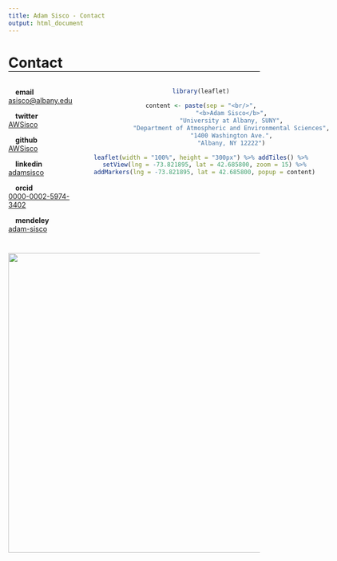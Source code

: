 ```yaml
---
title: Adam Sisco - Contact
output: html_document
---
```


<link rel="stylesheet" href="icon_libraries/fontawesome-free-5.9.0-web/css/all.css"/>
<link rel="stylesheet" href="icon_libraries/academicons-1.8.6/css/academicons.min.css"/>

<style>
  .title {
    display: none;
  }
  
  h1 {
    border-bottom-width: 1px;
    border-bottom-style: solid;
    border-bottom-color: black;
  }
  
  .banner-image {
    background-image: linear-gradient(rgba(0, 0, 0, 0.20), rgba(0, 0, 0, 0.20)), url("images/cropped/cropped_mackenzie_oli_2016312_lrg.jpg");
  }
  
  @media(min-width:768px){
    .contact-container {
      display: flex;
      align-items: stretch;
    }  
  }
  
  .contact-container div {
    /*border: 1px #ccc solid;*/
  }
  
  .contact-links {
    flex: 1;
    padding-bottom: 20px;
  }
  
  .contact-map {
    flex: 3;
    text-align: center;
  }
  
  .html-widget {
    margin-bottom: 0px;
}
</style>

# __Contact__
<div class="contact-container">
  <div class="contact-links">
  <i class="fas fa-envelope fa-lg"></i>&emsp;__email__  
  [asisco@albany.edu](mailto:asisco@albany.edu){target="blank"}

  <i class="fab fa-twitter fa-lg"></i>&emsp;__twitter__  
  [AWSisco](https://twitter.com/AWSisco){target="blank"}

  <i class="fab fa-github fa-lg"></i>&emsp;__github__  
  [AWSisco](https://github.com/AWSisco){target="blank"}

  <i class="fab fa-linkedin-in fa-lg"></i>&emsp;__linkedin__  
  [adamsisco](https://www.linkedin.com/in/adamsisco){target="blank"}

  <i class="ai ai-orcid ai-lg"></i>&emsp;__orcid__  
  [0000-0002-5974-3402](https://orcid.org/0000-0002-5974-3402){target="blank"}

  <i class="ai ai-mendeley ai-lg"></i>&emsp;__mendeley__  
  [adam-sisco](https://www.mendeley.com/profiles/adam-sisco/){target="blank"}
  </div>
  <div class="contact-map">
```r

library(leaflet)

content <- paste(sep = "<br/>",
                 "<b>Adam Sisco</b>",
                 "University at Albany, SUNY",
                 "Department of Atmospheric and Environmental Sciences",
                 "1400 Washington Ave.",
                 "Albany, NY 12222")

leaflet(width = "100%", height = "300px") %>% addTiles() %>%
  setView(lng = -73.821895, lat = 42.685800, zoom = 15) %>%
  addMarkers(lng = -73.821895, lat = 42.685800, popup = content)
```
  </div>
</div>
<center>
  <a href="https://www.albany.edu/atmos/" target="blank"><img src="images/logos/albany_logo_wide.png" width="600px" vspace="20px"></a>
</center>